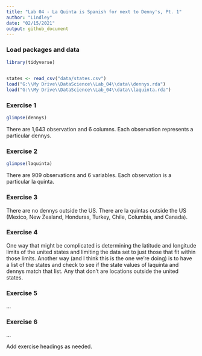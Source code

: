```yaml
---
title: "Lab 04 - La Quinta is Spanish for next to Denny's, Pt. 1"
author: "Lindley"
date: "02/15/2021"
output: github_document
---
```


### Load packages and data

```r
library(tidyverse) 
 
```

```r
states <- read_csv("data/states.csv")
load("G:\\My Drive\\DataScience\\Lab_04\\data\\dennys.rda")
load("G:\\My Drive\\DataScience\\Lab_04\\data\\laquinta.rda")
```

### Exercise 1

```r
glimpse(dennys)
```
There are 1,643 observation and 6 columns. Each observation represents a particular dennys.

### Exercise 2

```r
glimpse(laquinta)
```
There are 909 observations and 6 variables. Each observation is a particular la quinta.

### Exercise 3

There are no dennys outside the US. There are la quintas outside the US (Mexico, New Zealand, Honduras, Turkey, Chile, Columbia, and Canada). 

### Exercise 4

One way that might be complicated is determining the latitude and longitude limits of the united states and limiting the data set to just those that fit within those limits. Another way (and I think this is the one we're doing) is to have a list of the states and check to see if the state values of laquinta and dennys match that list. Any that don't are locations outside the united states.

### Exercise 5

...

### Exercise 6

...

Add exercise headings as needed.

